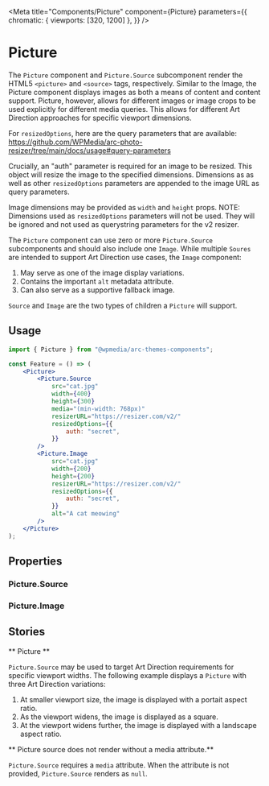 

<Meta
	title="Components/Picture"
	component={Picture}
	parameters={{
		chromatic: { viewports: [320, 1200] },
	}}
/>

# Picture

The `Picture` component and `Picture.Source` subcomponent render the HTML5 `<picture>` and `<source>` tags, respectively. Similar to the Image, the Picture component displays images as both a means of content and content support. Picture, however, allows for different images or image crops to be used explicitly for different media queries. This allows for different Art Direction approaches for specific viewport dimensions.

For `resizedOptions`, here are the query parameters that are available:
https://github.com/WPMedia/arc-photo-resizer/tree/main/docs/usage#query-parameters

Crucially, an "auth" parameter is required for an image to be resized. This object will resize the image to the specified dimensions. Dimensions as as well as other `resizedOptions` parameters are appended to the image URL as query parameters.

Image dimensions may be provided as `width` and `height` props. NOTE: Dimensions used as `resizedOptions` parameters will not be used. They will be ignored and not used as querystring parameters for the v2 resizer.

The `Picture` component can use zero or more `Picture.Source` subcomponents and should also include one `Image`. While multiple `Soures` are intended to support Art Direction use cases, the `Image` component:

1. May serve as one of the image display variations.
2. Contains the important `alt` metadata attribute.
3. Can also serve as a supportive fallback image.

`Source` and `Image` are the two types of children a `Picture` will support.

## Usage

```jsx
import { Picture } from "@wpmedia/arc-themes-components";

const Feature = () => (
	<Picture>
		<Picture.Source
			src="cat.jpg"
			width={400}
			height={300}
			media="(min-width: 768px)"
			resizerURL="https://resizer.com/v2/"
			resizedOptions={{
				auth: "secret",
			}}
		/>
		<Picture.Image
			src="cat.jpg"
			width={200}
			height={200}
			resizerURL="https://resizer.com/v2/"
			resizedOptions={{
				auth: "secret",
			}}
			alt="A cat meowing"
		/>
	</Picture>
);
```

## Properties

<ArgsTable of={Picture} />

### Picture.Source

<ArgsTable of={Picture.Source} />

### Picture.Image

<ArgsTable of={Picture.Image} />

## Stories

** Picture **

`Picture.Source` may be used to target Art Direction requirements for specific viewport widths. The following example displays a `Picture` with three Art Direction variations:

1. At smaller viewport size, the image is displayed with a portait aspect ratio.
2. As the viewport widens, the image is displayed as a square.
3. At the viewport widens further, the image is displayed with a landscape aspect ratio.

<Canvas>
	<Story name="Picture">
		<Picture>
			<Picture.Source
				src="HY6LDPEW4BBFDLBYD4S3S7LZ3E.jpg"
				media="(min-width: 768px)"
				height={1000}
				width={1800}
				resizedOptions={{
					auth: "ab9e85e4ddf84da579c217bc66331a71941bd99dcfbc17ef0f25b166a094bec4",
					smart: true,
					quality: 80,
				}}
				resizerURL="https://themesinternal-themesinternal-sandbox.web.arc-cdn.net/resizer/v2/"
			/>
			<Picture.Source
				src="HY6LDPEW4BBFDLBYD4S3S7LZ3E.jpg"
				media="(min-width: 400px)"
				height={1000}
				width={1000}
				resizedOptions={{
					auth: "ab9e85e4ddf84da579c217bc66331a71941bd99dcfbc17ef0f25b166a094bec4",
					smart: true,
					quality: 75,
				}}
				resizerURL="https://themesinternal-themesinternal-sandbox.web.arc-cdn.net/resizer/v2/"
			/>
			<Picture.Image
				src="HY6LDPEW4BBFDLBYD4S3S7LZ3E.jpg"
				height={1500}
				width={999}
				alt="A person posing"
				resizedOptions={{
					auth: "ab9e85e4ddf84da579c217bc66331a71941bd99dcfbc17ef0f25b166a094bec4",
					smart: true,
					quality: 70,
				}}
				resizerURL="https://themesinternal-themesinternal-sandbox.web.arc-cdn.net/resizer/v2/"
			/>
		</Picture>
	</Story>
</Canvas>

** Picture source does not render without a media attribute.**

`Picture.Source` requires a `media` attribute. When the attribute is not provided, `Picture.Source` renders as `null`.

<Canvas>
	<Story name="Picture source does not render without a media attribute">
		<Picture>
			<Picture.Source
				src="HY6LDPEW4BBFDLBYD4S3S7LZ3E.jpg"
				height={999}
				width={1500}
				resizedOptions={{
					auth: "ab9e85e4ddf84da579c217bc66331a71941bd99dcfbc17ef0f25b166a094bec4",
				}}
				resizerURL="https://themesinternal-themesinternal-sandbox.web.arc-cdn.net/resizer/v2/"
			/>
			<Picture.Image
				src="HY6LDPEW4BBFDLBYD4S3S7LZ3E.jpg"
				alt="A person posing"
				height={400}
				width={600}
				resizedOptions={{
					auth: "ab9e85e4ddf84da579c217bc66331a71941bd99dcfbc17ef0f25b166a094bec4",
				}}
				resizerURL="https://themesinternal-themesinternal-sandbox.web.arc-cdn.net/resizer/v2/"
			/>
		</Picture>
	</Story>
</Canvas>
